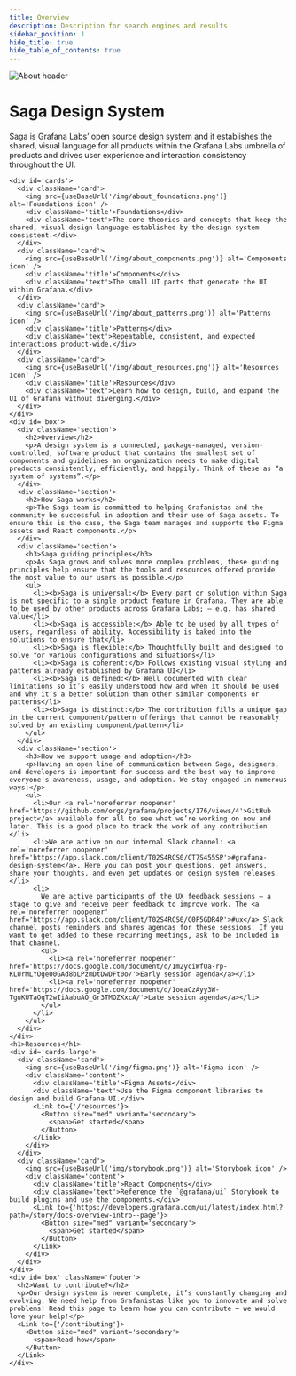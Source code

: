 ```yaml
---
title: Overview
description: Description for search engines and results
sidebar_position: 1
hide_title: true
hide_table_of_contents: true
---
```



<div id='about'>
  <img src={useBaseUrl('/img/about_header.png')} alt='About header' />
 
  <div id='content'> 
    <h1>Saga Design System</h1>
    <p>Saga is Grafana Labs’ open source design system and it establishes the shared, visual language for all products within the Grafana Labs umbrella of products and drives user experience and interaction consistency throughout the UI.</p>
  
    <div id='cards'>
      <div className='card'>
        <img src={useBaseUrl('/img/about_foundations.png')} alt='Foundations icon' />
        <div className='title'>Foundations</div>
        <div className='text'>The core theories and concepts that keep the shared, visual design language established by the design system consistent.</div>
      </div>
      <div className='card'>
        <img src={useBaseUrl('/img/about_components.png')} alt='Components icon' />
        <div className='title'>Components</div>
        <div className='text'>The small UI parts that generate the UI within Grafana.</div>
      </div>
      <div className='card'>
        <img src={useBaseUrl('/img/about_patterns.png')} alt='Patterns icon' />
        <div className='title'>Patterns</div>
        <div className='text'>Repeatable, consistent, and expected interactions product-wide.</div>
      </div>
      <div className='card'>
        <img src={useBaseUrl('/img/about_resources.png')} alt='Resources icon' />
        <div className='title'>Resources</div>
        <div className='text'>Learn how to design, build, and expand the UI of Grafana without diverging.</div>
      </div>
    </div>
    <div id='box'>
      <div className='section'>
        <h2>Overview</h2>
        <p>A design system is a connected, package-managed, version-controlled, software product that contains the smallest set of components and guidelines an organization needs to make digital products consistently, efficiently, and happily. Think of these as “a system of systems”.</p>
      </div>
      <div className='section'>
        <h2>How Saga works</h2>
        <p>The Saga team is committed to helping Grafanistas and the community be successful in adoption and their use of Saga assets. To ensure this is the case, the Saga team manages and supports the Figma assets and React components.</p>
      </div>
      <div className='section'>
        <h3>Saga guiding principles</h3>
        <p>As Saga grows and solves more complex problems, these guiding principles help ensure that the tools and resources offered provide the most value to our users as possible.</p>
        <ul>
          <li><b>Saga is universal:</b> Every part or solution within Saga is not specific to a single product feature in Grafana. They are able to be used by other products across Grafana Labs; — e.g. has shared value</li>
          <li><b>Saga is accessible:</b> Able to be used by all types of users, regardless of ability. Accessibility is baked into the solutions to ensure that</li>
          <li><b>Saga is flexible:</b> Thoughtfully built and designed to solve for various configurations and situations</li>
          <li><b>Saga is coherent:</b> Follows existing visual styling and patterns already established by Grafana UI</li>
          <li><b>Saga is defined:</b> Well documented with clear limitations so it’s easily understood how and when it should be used and why it’s a better solution than other similar components or patterns</li>
          <li><b>Saga is distinct:</b> The contribution fills a unique gap in the current component/pattern offerings that cannot be reasonably solved by an existing component/pattern</li>
        </ul>
      </div>
      <div className='section'>
        <h3>How we support usage and adoption</h3>
        <p>Having an open line of communication between Saga, designers, and developers is important for success and the best way to improve everyone's awareness, usage, and adoption. We stay engaged in numerous ways:</p>
        <ul>
          <li>Our <a rel='noreferrer noopener' href='https://github.com/orgs/grafana/projects/176/views/4'>GitHub project</a> available for all to see what we’re working on now and later. This is a good place to track the work of any contribution.</li>
          <li>We are active on our internal Slack channel: <a rel='noreferrer noopener' href='https://app.slack.com/client/T02S4RCS0/CT7S455SP'>#grafana-design-system</a>. Here you can post your questions, get answers, share your thoughts, and even get updates on design system releases.</li>
          <li>
            We are active participants of the UX feedback sessions — a stage to give and receive peer feedback to improve work. The <a rel='noreferrer noopener' href='https://app.slack.com/client/T02S4RCS0/C0F5GDR4P'>#ux</a> Slack channel posts reminders and shares agendas for these sessions. If you want to get added to these recurring meetings, ask to be included in that channel.
            <ul>
              <li><a rel='noreferrer noopener' href='https://docs.google.com/document/d/1m2yciWfQa-rp-KLUrMLYOge00GAd8bLPzmDtDwDFt0o/'>Early session agenda</a></li>
              <li><a rel='noreferrer noopener' href='https://docs.google.com/document/d/1oeaCzAyy3W-TguKUTaOqT2wIiAabuAO_Gr3TMOZKxcA/'>Late session agenda</a></li>
            </ul>
          </li>
        </ul>
      </div>
    </div>
    <h1>Resources</h1>
    <div id='cards-large'>
      <div className='card'>
        <img src={useBaseUrl('/img/figma.png')} alt='Figma icon' />
        <div className='content'>
          <div className='title'>Figma Assets</div>
          <div className='text'>Use the Figma component libraries to design and build Grafana UI.</div>
          <Link to={'/resources'}>
            <Button size="med" variant='secondary'>
              <span>Get started</span>
            </Button>
          </Link>
        </div>
      </div>
      <div className='card'>
        <img src={useBaseUrl('img/storybook.png')} alt='Storybook icon' />
        <div className='content'>
          <div className='title'>React Components</div>
          <div className='text'>Reference the `@grafana/ui` Storybook to build plugins and use the components.</div>
          <Link to={'https://developers.grafana.com/ui/latest/index.html?path=/story/docs-overview-intro--page'}>
            <Button size="med" variant='secondary'>
              <span>Get started</span>
            </Button>
          </Link>
        </div>
      </div>
    </div>
    <div id='box' className='footer'>
      <h2>Want to contribute?</h2>
      <p>Our design system is never complete, it’s constantly changing and evolving. We need help from Grafanistas like you to innovate and solve problems! Read this page to learn how you can contribute — we would love your help!</p>
      <Link to={'/contributing'}>
        <Button size="med" variant='secondary'>
          <span>Read how</span>
        </Button>
      </Link>
    </div>

  </div>
</div>
